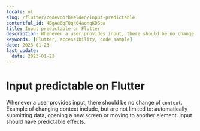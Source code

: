 ```yaml
---
locale: nl
slug: /flutter/codevoorbeelden/input-predictable
contentful_id: 4BgAa8qFQqk04aonqKDSca
title: Input predictable on Flutter
description: Whenever a user provides input, there should be no change of context.
keywords: [Flutter, accessibility, code sample]
date: 2023-01-23
last_update:
  date: 2023-01-23
---
```


# Input predictable on Flutter

Whenever a user provides input, there should be no change of `context`. Example of changing context include, but are not limited to: automatically submitting data, opening a new screen or moving to another element. Input should have predictable effects.

<CodeSample id="input-predictable" platform="flutter" locale="nl"/>
